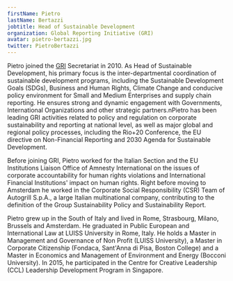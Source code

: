 ```yaml
---
firstName: Pietro
lastName: Bertazzi
jobtitle: Head of Sustainable Development
organization: Global Reporting Initiative (GRI)
avatar: pietro-bertazzi.jpg
twitter: PietroBertazzi
---
```


Pietro joined the [GRI](https://www.globalreporting.org/) Secretariat in 2010. As Head of Sustainable Development, his primary focus is the inter-departmental coordination of sustainable development programs, including the Sustainable Development Goals (SDGs), Business and Human Rights, Climate Change and conducive policy environment for Small and Medium Enterprises and supply chain reporting. He ensures strong and dynamic engagement with Governments, International Organizations and other strategic partners.nPietro has been leading GRI activities related to policy and regulation on corporate sustainability and reporting at national level, as well as major global and regional policy processes, including the Rio+20 Conference, the EU directive on Non-Financial Reporting and 2030 Agenda for Sustainable Development.

Before joining GRI, Pietro worked for the Italian Section and the EU Institutions Liaison Office of Amnesty International on the issues of corporate accountability for human rights violations and International Financial Institutions' impact on human rights. Right before moving to Amsterdam he worked in the Corporate Social Responsibility (CSR) Team of Autogrill S.p.A., a large Italian multinational company, contributing to the definition of the Group Sustainability Policy and Sustainability Report.

Pietro grew up in the South of Italy and lived in Rome, Strasbourg, Milano, Brussels and Amsterdam. He graduated in Public European and International Law at LUISS University in Rome, Italy. He holds a Master in Management and Governance of Non Profit (LUISS University), a Master in Corporate Citizenship (Fondaca, Sant'Anna di Pisa, Boston College) and a Master in Economics and Management of Environment and Energy (Bocconi University). In 2015, he participated in the Centre for Creative Leadership (CCL) Leadership Development Program in Singapore.
